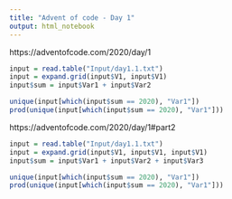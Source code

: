 ---
title: "Advent of code - Day 1"
output: html_notebook
---

https://adventofcode.com/2020/day/1

```{r}
input = read.table("Input/day1.1.txt")
input = expand.grid(input$V1, input$V1)
input$sum = input$Var1 + input$Var2

unique(input[which(input$sum == 2020), "Var1"])
prod(unique(input[which(input$sum == 2020), "Var1"]))
```

https://adventofcode.com/2020/day/1#part2
```{r}
input = read.table("Input/day1.1.txt")
input = expand.grid(input$V1, input$V1, input$V1)
input$sum = input$Var1 + input$Var2 + input$Var3 

unique(input[which(input$sum == 2020), "Var1"])
prod(unique(input[which(input$sum == 2020), "Var1"]))
```

